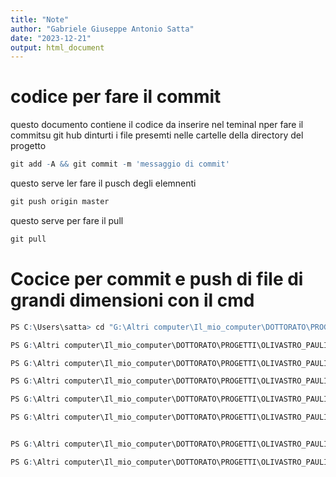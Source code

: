 ```yaml
---
title: "Note"
author: "Gabriele Giuseppe Antonio Satta"
date: "2023-12-21"
output: html_document
---
```


# codice per fare il commit

questo documento contiene il codice da inserire nel teminal nper fare il commitsu git hub dinturti i file presemti nelle cartelle della directory del progetto

```r
git add -A && git commit -m 'messaggio di commit'
```

questo serve ler fare il pusch degli elemnenti
```r
git push origin master
```


questo serve per fare il pull
```r
git pull
```



# Cocice per commit e push di file di grandi dimensioni con il cmd
```r
PS C:\Users\satta> cd "G:\Altri computer\Il_mio_computer\DOTTORATO\PROGETTI\OLIVASTRO_PAULILATINO\Immagini_Planet\MERGE"

PS G:\Altri computer\Il_mio_computer\DOTTORATO\PROGETTI\OLIVASTRO_PAULILATINO\Immagini_Planet\MERGE> git init

PS G:\Altri computer\Il_mio_computer\DOTTORATO\PROGETTI\OLIVASTRO_PAULILATINO\Immagini_Planet\MERGE> git lfs install

PS G:\Altri computer\Il_mio_computer\DOTTORATO\PROGETTI\OLIVASTRO_PAULILATINO\Immagini_Planet\MERGE> git lfs track '*.tif'

PS G:\Altri computer\Il_mio_computer\DOTTORATO\PROGETTI\OLIVASTRO_PAULILATINO\Immagini_Planet\MERGE> git add .

PS G:\Altri computer\Il_mio_computer\DOTTORATO\PROGETTI\OLIVASTRO_PAULILATINO\Immagini_Planet\MERGE> git commit -m "Add tif files"


PS G:\Altri computer\Il_mio_computer\DOTTORATO\PROGETTI\OLIVASTRO_PAULILATINO\Immagini_Planet\MERGE> git remote add origin https://github.com/gsatta/Experimental_plots_VI.git

PS G:\Altri computer\Il_mio_computer\DOTTORATO\PROGETTI\OLIVASTRO_PAULILATINO\Immagini_Planet\MERGE> git push origin main
```

